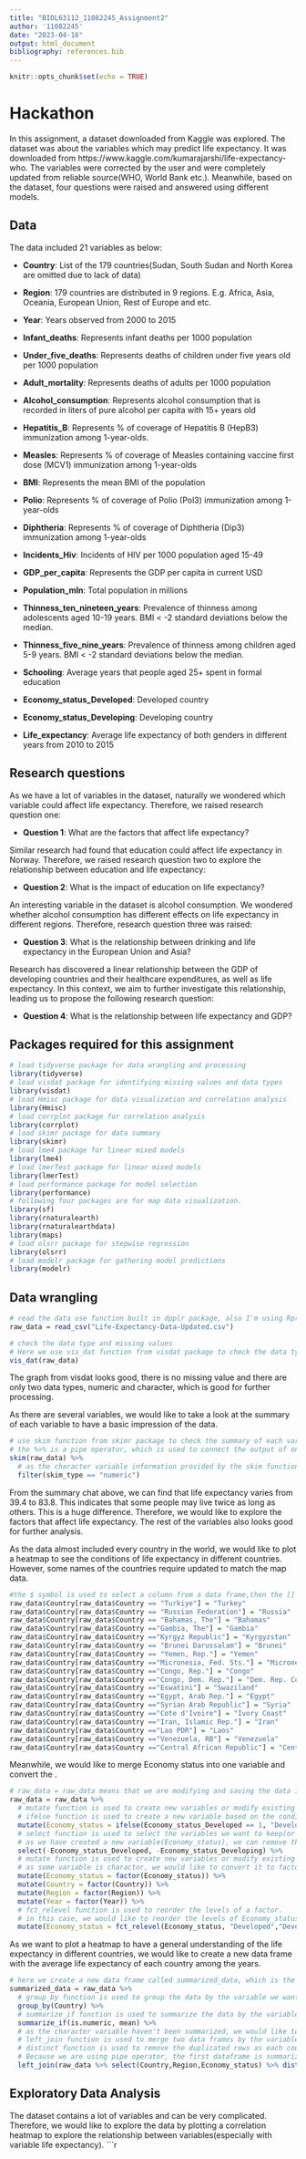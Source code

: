 ```yaml
---
title: "BIOL63112_11082245_Assignment2"
author: '11082245'
date: "2023-04-18"
output: html_document
bibliography: references.bib
---
```


```r
knitr::opts_chunk$set(echo = TRUE)
```


# Hackathon

In this assignment, a dataset downloaded from Kaggle was explored. The dataset was about the variables which may predict life expectancy. It was downloaded from https://www.kaggle.com/kumarajarshi/life-expectancy-who. The variables were corrected by the user and were completely updated from reliable source(WHO, World Bank etc.). Meanwhile, based on the dataset, four questions were raised and answered using different models.

## Data

The data included 21 variables as below:

-  **Country**: List of the 179 countries(Sudan, South Sudan and North Korea are omitted due to lack of data)

-  **Region**: 179 countries are distributed in 9 regions. E.g. Africa, Asia, Oceania, European Union, Rest of Europe and etc.

-  **Year**: Years observed from 2000 to 2015

-  **Infant_deaths**: Represents infant deaths per 1000 population

-  **Under_five_deaths**: Represents deaths of children under five years old per 1000 population

-  **Adult_mortality**: Represents deaths of adults per 1000 population

-  **Alcohol_consumption**: Represents alcohol consumption that is recorded in liters of pure alcohol per capita with 15+ years old

-  **Hepatitis_B**: Represents % of coverage of Hepatitis B (HepB3) immunization among 1-year-olds.

-  **Measles**: Represents % of coverage of Measles containing vaccine first dose (MCV1) immunization among 1-year-olds

-  **BMI**: Represents the mean BMI of the population

-  **Polio**: Represents % of coverage of Polio (Pol3) immunization among 1-year-olds

-  **Diphtheria**: Represents % of coverage of Diphtheria (Dip3) immunization among 1-year-olds

-  **Incidents_Hiv**: Incidents of HIV per 1000 population aged 15-49

-  **GDP_per_capita**: Represents the GDP per capita in current USD

-  **Population_mln**: Total population in millions

-  **Thinness_ten_nineteen_years**: Prevalence of thinness among adolescents aged 10-19 years. BMI < -2 standard deviations below the median.

-  **Thinness_five_nine_years**: Prevalence of thinness among children aged 5-9 years. BMI < -2 standard deviations below the median.

-  **Schooling**: Average years that people aged 25+ spent in formal education

-  **Economy_status_Developed**: Developed country

-  **Economy_status_Developing**: Developing country

-  **Life_expectancy**: Average life expectancy of both genders in different years from 2010 to 2015

## Research questions

As we have a lot of variables in the dataset, naturally we wondered which variable could affect life expectancy. Therefore, we raised research question one:

-  **Question 1**: What are the factors that affect life expectancy?

Similar research had found that education could affect life expectancy in Norway. Therefore, we raised research question two to explore the relationship between education and life expectancy:

- **Question 2**: What is the impact of education on life expectancy?

An interesting variable in the dataset is alcohol consumption. We wondered whether alcohol consumption has different effects on life expectancy in different regions. Therefore, research question three was raised:

- **Question 3**: What is the relationship between drinking and life expectancy in the European Union and Asia?

Research has discovered a linear relationship between the GDP of developing countries and their healthcare expenditures, as well as life expectancy. In this context, we aim to further investigate this relationship, leading us to propose the following research question:

- **Question 4**: What is the relationship between life expectancy and GDP?

## Packages required for this assignment

```r
# load tidyverse package for data wrangling and processing
library(tidyverse)
# load visdat package for identifying missing values and data types
library(visdat)
# load Hmisc package for data visualization and correlation analysis
library(Hmisc)
# load corrplot package for correlation analysis
library(corrplot)
# load skimr package for data summary
library(skimr)
# load lme4 package for linear mixed models
library(lme4)
# load lmerTest package for linear mixed models
library(lmerTest)
# load performance package for model selection
library(performance)
# following four packages are for map data visualization.
library(sf)
library(rnaturalearth)
library(rnaturalearthdata)
library(maps)
# load olsrr package for stepwise regression
library(olsrr)
# load modelr package for gathering model predictions
library(modelr)
```

## Data wrangling
```r
# read the data use function built in dpplr package, also I'm using Rproject, so I can just use the file name.
raw_data = read_csv("Life-Expectancy-Data-Updated.csv")

# check the data type and missing values
# Here we use vis_dat function from visdat package to check the data type and missing values
vis_dat(raw_data)
```

The graph from visdat looks good, there is no missing value and there are only two data types, numeric and character, which is good for further processing.

As there are several variables, we would like to take a look at the summary of each variable to have a basic impression of the data.
```r
# use skim function from skimr package to check the summary of each variable
# the %>% is a pipe operator, which is used to connect the output of one function to the input of another function. I find it very useful in this assignment.
skim(raw_data) %>%
  # as the character variable information provided by the skim function is not that useful, so I filter it out.
  filter(skim_type == "numeric")
```

From the summary chat above, we can find that life expectancy varies from 39.4 to 83.8. This indicates that some people may live twice as long as others. This is a huge difference. Therefore, we would like to explore the factors that affect life expectancy. The rest of the variables also looks good for further analysis.

As the data almost included every country in the world, we would like to plot a heatmap to see the conditions of life expectancy in different countries. However, some names of the countries require updated to match the map data.
```r
#the $ symbol is used to select a column from a data frame,then the [] is used to select the rows that meet the condition.
raw_data$Country[raw_data$Country == "Turkiye"] = "Turkey"
raw_data$Country[raw_data$Country == "Russian Federation"] = "Russia"
raw_data$Country[raw_data$Country == "Bahamas, The"] = "Bahamas"
raw_data$Country[raw_data$Country =="Gambia, The"] = "Gambia"
raw_data$Country[raw_data$Country =="Kyrgyz Republic"] = "Kyrgyzstan"
raw_data$Country[raw_data$Country == "Brunei Darussalam"] = "Brunei"
raw_data$Country[raw_data$Country == "Yemen, Rep."] = "Yemen"
raw_data$Country[raw_data$Country =="Micronesia, Fed. Sts."] = "Micronesia"
raw_data$Country[raw_data$Country =="Congo, Rep."] = "Congo"
raw_data$Country[raw_data$Country =="Congo, Dem. Rep."] = "Dem. Rep. Congo"
raw_data$Country[raw_data$Country =="Eswatini"] = "Swaziland"
raw_data$Country[raw_data$Country =="Egypt, Arab Rep."] = "Egypt"
raw_data$Country[raw_data$Country =="Syrian Arab Republic"] = "Syria"
raw_data$Country[raw_data$Country =="Cote d'Ivoire"] = "Ivory Coast"
raw_data$Country[raw_data$Country =="Iran, Islamic Rep."] = "Iran"
raw_data$Country[raw_data$Country =="Lao PDR"] = "Laos"
raw_data$Country[raw_data$Country =="Venezuela, RB"] = "Venezuela"
raw_data$Country[raw_data$Country =="Central African Republic"] = "Central African Rep."
```

Meanwhile, we would like to merge Economy status into one variable and convert the .
```r
# raw_data = raw_data means that we are modifying and saving the data in the same data frame.
raw_data = raw_data %>%
  # mutate function is used to create new variables or modify existing variables.
  # ifelse function is used to create a new variable based on the condition. in this case, if the value in Economy_status_Developed is 1, then the new variable(Economy_ststus) will be Developed, otherwise, it will be Developing.
  mutate(Economy_status = ifelse(Economy_status_Developed == 1, "Developed", "Developing")) %>%
  # select function is used to select the variables we want to keep(or not).
  # as we have created a new variable(Economy_status), we can remove the two variables(Economy_status_Developed, Economy_status_Developing).
  select(-Economy_status_Developed, -Economy_status_Developing) %>%
  # mutate function is used to create new variables or modify existing variables.
  # as some variable is charactor, we would like to convert it to factor for the convience of further analysis.
  mutate(Economy_status = factor(Economy_status)) %>%
  mutate(Country = factor(Country)) %>%
  mutate(Region = factor(Region)) %>%
  mutate(Year = factor(Year)) %>%
  # fct_relevel function is used to reorder the levels of a factor.
  # in this case, we would like to reorder the levels of Economy_status, so that the Developed level is the first level.
  mutate(Economy_status = fct_relevel(Economy_status, "Developed","Developing"))

```

As we want to plot a heatmap to have a general understanding of the life expectancy in different countries, we would like to create a new data frame with the average life expectancy of each country among the years.
```r
# here we create a new data frame called summarized_data, which is the average life expectancy of each country among the years.
summarized_data = raw_data %>%
  # group_by function is used to group the data by the variable we want. this helps us to calculate the average life expectancy of each country.
  group_by(Country) %>%
  # summarize_if function is used to summarize the data by the variable we want. Here we summarize all the numeric variables by the mean function.
  summarize_if(is.numeric, mean) %>%
  # as the character variable haven't been summarized, we would like to merge the character variable into the summarized_data.
  # left_join function is used to merge two data frames by the variable we want. left means that it would keep all the rows in the first data frame.
  # distinct function is used to remove the duplicated rows as each country only has one region and one economy status.
  # Because we are using pipe operator, the first dataframe is summarized_data, the second dataframe is the processed raw_data(select country, region, economy_status from raw_data and remove the duplicated rows).
  left_join(raw_data %>% select(Country,Region,Economy_status) %>% distinct(), by = "Country")

```

## Exploratory Data Analysis

The dataset contains a lot of variables and can be very complicated. Therefore, we would like to explore the data by plotting a correlation heatmap to explore the relationship between variables(especially with variable life expectancy).
```r